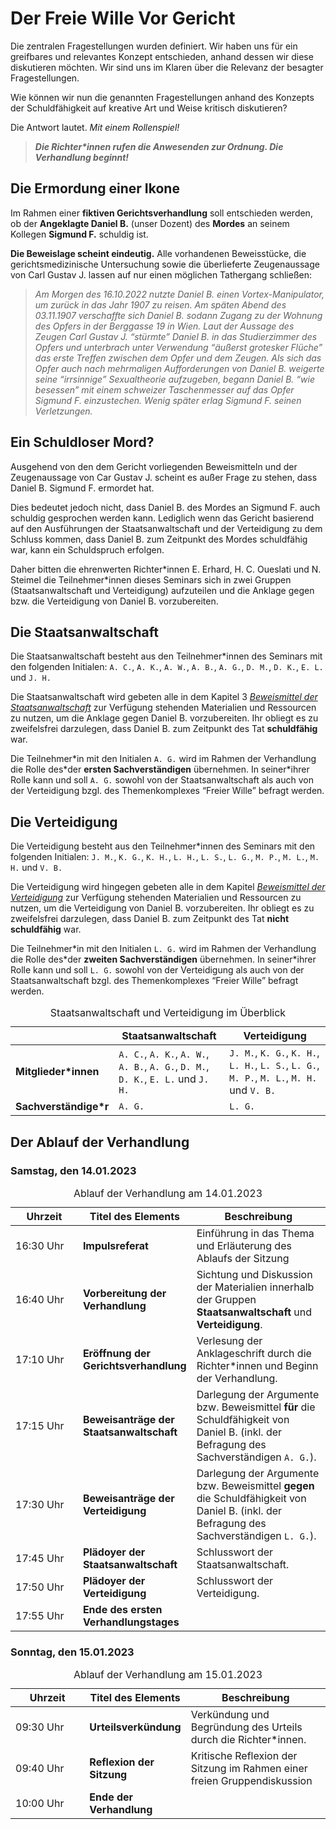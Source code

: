 # Der Freie Wille Vor Gericht {#freewill-atcourt}

Die zentralen Fragestellungen wurden definiert. Wir haben uns für ein greifbares und relevantes Konzept entschieden, anhand dessen wir diese diskutieren möchten. Wir sind uns im Klaren über die Relevanz der besagter Fragestellungen.

Wie können wir nun die genannten Fragestellungen anhand des Konzepts der Schuldfähigkeit auf kreative Art und Weise kritisch diskutieren?

Die Antwort lautet. *Mit einem Rollenspiel!*

> ***Die Richter\*innen rufen die Anwesenden zur Ordnung. Die Verhandlung beginnt!***

## Die Ermordung einer Ikone {#deathofanicon}

Im Rahmen einer **fiktiven Gerichtsverhandlung** soll entschieden werden, ob der **Angeklagte Daniel B.** (unser Dozent) des **Mordes** an seinem Kollegen **Sigmund F.** schuldig ist.

**Die Beweislage scheint eindeutig.** Alle vorhandenen Beweisstücke, die gerichtsmedizinische Untersuchung sowie die überlieferte Zeugenaussage von Carl Gustav J. lassen auf nur einen möglichen Tathergang schließen:

> *Am Morgen des 16.10.2022 nutzte Daniel B. einen Vortex-Manipulator, um zurück in das Jahr 1907 zu reisen. Am späten Abend des 03.11.1907 verschaffte sich Daniel B. sodann Zugang zu der Wohnung des Opfers in der Berggasse 19 in Wien. Laut der Aussage des Zeugen Carl Gustav J. "stürmte" Daniel B. in das Studierzimmer des Opfers und unterbrach unter Verwendung "äußerst grotesker Flüche" das erste Treffen zwischen dem Opfer und dem Zeugen. Als sich das Opfer auch nach mehrmaligen Aufforderungen von Daniel B. weigerte seine "irrsinnige" Sexualtheorie aufzugeben, begann Daniel B. "wie besessen" mit einem schweizer Taschenmesser auf das Opfer Sigmund F. einzustechen. Wenig später erlag Sigmund F. seinen Verletzungen.*

## Ein Schuldloser Mord? {#blameless}

Ausgehend von den dem Gericht vorliegenden Beweismitteln und der Zeugenaussage von Car Gustav J. scheint es außer Frage zu stehen, dass Daniel B. Sigmund F. ermordet hat.

Dies bedeutet jedoch nicht, dass Daniel B. des Mordes an Sigmund F. auch schuldig gesprochen werden kann. Lediglich wenn das Gericht basierend auf den Ausführungen der Staatsanwaltschaft und der Verteidigung zu dem Schluss kommen, dass Daniel B. zum Zeitpunkt des Mordes schuldfähig war, kann ein Schuldspruch erfolgen.

Daher bitten die ehrenwerten Richter\*innen E. Erhard, H. C. Oueslati und N. Steimel die Teilnehmer\*innen dieses Seminars sich in zwei Gruppen (Staatsanwaltschaft und Verteidigung) aufzuteilen und die Anklage gegen bzw. die Verteidigung von Daniel B. vorzubereiten.

## Die Staatsanwaltschaft {#prosecution}

Die Staatsanwaltschaft besteht aus den Teilnehmer\*innen des Seminars mit den folgenden Initialen: `A. C.`, `A. K.`, `A. W.`, `A. B.`, `A. G.`, `D. M.`, `D. K.`, `E. L.` und `J. H.`

Die Staatsanwaltschaft wird gebeten alle in dem Kapitel 3 [*Beweismittel der Staatsanwaltschaft*](#prosecution-evidence "Kapitel 3: Beweismittel der Staatsanwaltschaft") zur Verfügung stehenden Materialien und Ressourcen zu nutzen, um die Anklage gegen Daniel B. vorzubereiten. Ihr obliegt es zu zweifelsfrei darzulegen, dass Daniel B. zum Zeitpunkt des Tat **schuldfähig** war.

Die Teilnehmer\*in mit den Initialen `A. G.` wird im Rahmen der Verhandlung die Rolle des\*der **ersten Sachverständigen** übernehmen. In seiner\*ihrer Rolle kann und soll `A. G.` sowohl von der Staatsanwaltschaft als auch von der Verteidigung bzgl. des Themenkomplexes "Freier Wille" befragt werden.

## Die Verteidigung {#defence}

Die Verteidigung besteht aus den Teilnehmer\*innen des Seminars mit den folgenden Initialen: `J. M.`, `K. G.`, `K. H.`, `L. H.`, `L. S.`, `L. G.`, `M. P.`, `M. L.`, `M. H.` und `V. B.`

Die Verteidigung wird hingegen gebeten alle in dem Kapitel [*Beweismittel der Verteidigung*](#defence-evidence "Kapitel 4: Beweismittel der Verteidigung") zur Verfügung stehenden Materialien und Ressourcen zu nutzen, um die Verteidigung von Daniel B. vorzubereiten. Ihr obliegt es zu zweifelsfrei darzulegen, dass Daniel B. zum Zeitpunkt des Tat **nicht schuldfähig** war.

Die Teilnehmer\*in mit den Initialen `L. G.` wird im Rahmen der Verhandlung die Rolle des\*der **zweiten Sachverständigen** übernehmen. In seiner\*ihrer Rolle kann und soll `L. G.` sowohl von der Verteidigung als auch von der Staatsanwaltschaft bzgl. des Themenkomplexes "Freier Wille" befragt werden.

|                        | Staatsanwaltschaft                                                                 | Verteidigung                                                                                |
|-------------------|---------------------------|---------------------------|
| **Mitglieder\*innen**  | `A. C.`, `A. K.`, `A. W.`, `A. B.`, `A. G.`, `D. M.`, `D. K.`, `E. L.` und `J. H.` | `J. M.`, `K. G.`, `K. H.`, `L. H.`, `L. S.`, `L. G.`, `M. P.`, `M. L.`, `M. H.` und `V. B.` |
| **Sachverständige\*r** | `A. G.`                                                                            | `L. G.`                                                                                     |

: Staatsanwaltschaft und Verteidigung im Überblick

## Der Ablauf der Verhandlung {#timetable}

### Samstag, den 14.01.2023 {#timetable-sa}

| Uhrzeit   | Titel des Elements                       | Beschreibung                                                                                                                              |
|------------------|---------------------|----------------------------------|
| 16:30 Uhr | **Impulsreferat**                        | Einführung in das Thema und Erläuterung des Ablaufs der Sitzung                                                                           |
| 16:40 Uhr | **Vorbereitung der Verhandlung**         | Sichtung und Diskussion der Materialien innerhalb der Gruppen **Staatsanwaltschaft** und **Verteidigung**.                                |
| 17:10 Uhr | **Eröffnung der Gerichtsverhandlung**    | Verlesung der Anklageschrift durch die Richter\*innen und Beginn der Verhandlung.                                                         |
| 17:15 Uhr | **Beweisanträge der Staatsanwaltschaft** | Darlegung der Argumente bzw. Beweismittel **für** die Schuldfähigkeit von Daniel B. (inkl. der Befragung des Sachverständigen `A. G.`).   |
| 17:30 Uhr | **Beweisanträge der Verteidigung**       | Darlegung der Argumente bzw. Beweismittel **gegen** die Schuldfähigkeit von Daniel B. (inkl. der Befragung des Sachverständigen `L. G.`). |
| 17:45 Uhr | **Plädoyer der Staatsanwaltschaft**      | Schlusswort der Staatsanwaltschaft.                                                                                                       |
| 17:50 Uhr | **Plädoyer der Verteidigung**            | Schlusswort der Verteidigung.                                                                                                             |
| 17:55 Uhr | **Ende des ersten Verhandlungstages**    |                                                                                                                                           |

: Ablauf der Verhandlung am 14.01.2023

### Sonntag, den 15.01.2023 {#timetable-sun}

| Uhrzeit   | Titel des Elements        | Beschreibung                                                             |
|------------------|----------------------|---------------------------------|
| 09:30 Uhr | **Urteilsverkündung**     | Verkündung und Begründung des Urteils durch die Richter\*innen.          |
| 09:40 Uhr | **Reflexion der Sitzung** | Kritische Reflexion der Sitzung im Rahmen einer freien Gruppendiskussion |
| 10:00 Uhr | **Ende der Verhandlung**  |                                                                          |

: Ablauf der Verhandlung am 15.01.2023
